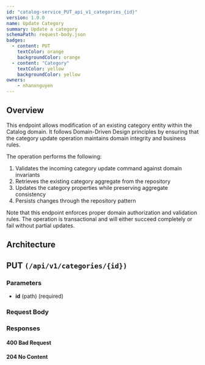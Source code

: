 ```yaml
---
id: "catalog-service_PUT_api_v1_categories_{id}"
version: 1.0.0
name: Update Category
summary: Update a category
schemaPath: request-body.json
badges:
  - content: PUT
    textColor: orange
    backgroundColor: orange
  - content: "Category"
    textColor: yellow
    backgroundColor: yellow
owners:
    - nhanxnguyen
---
```


## Overview

This endpoint allows modification of an existing category entity within the Catalog domain. It follows Domain-Driven Design principles by ensuring that the category update operation maintains domain integrity and business rules.

The operation performs the following:

1. Validates the incoming category update command against domain invariants
2. Retrieves the existing category aggregate from the repository
3. Updates the category properties while preserving aggregate consistency
4. Persists changes through the repository pattern

Note that this endpoint enforces proper domain authorization and validation rules. The operation is transactional and will either succeed completely or fail without partial updates.

## Architecture

<NodeGraph />

## PUT `(/api/v1/categories/{id})`

### Parameters

- **id** (path) (required)

### Request Body

<SchemaViewer file="request-body.json" maxHeight="500" id="request-body" />

### Responses

#### <span className="text-orange-500">400 Bad Request</span>

<SchemaViewer file="response-400.json" maxHeight="500" id="response-400" />

#### <span className="text-green-500">204 No Content</span>
